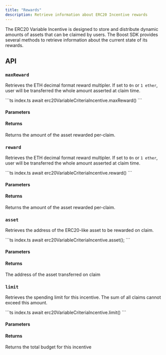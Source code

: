 ```yaml
---
title: "Rewards"
description: Retrieve information about ERC20 Incentive rewards
---
```



<SDKDisclaimer />

The ERC20 Variable Incentive is designed to store and distribute dynamic amounts of assets that can be claimed by users. The Boost SDK provides several methods to retrieve information about the current state of its rewards.

## API

### `maxReward`

Retrieves the ETH decimal format reward multipler. If set to `0n` or `1 ether`, user will be transferred the whole amount asserted at claim time.

<CodeGroup>
```ts index.ts
await erc20VariableCriteriaIncentive.maxReward()
```
</CodeGroup>

#### Parameters

<ReadParams />

#### Returns

<ResponseField name="Promise<bigint>" type="bigint">
  Returns the amount of the asset rewarded per-claim.
</ResponseField>


### `reward`

Retrieves the ETH decimal format reward multipler. If set to `0n` or `1 ether`, user will be transferred the whole amount asserted at claim time.

<CodeGroup>
```ts index.ts
await erc20VariableCriteriaIncentive.reward()
```
</CodeGroup>

#### Parameters

<ReadParams />

#### Returns

<ResponseField name="Promise<bigint>" type="bigint">
  Returns the amount of the asset rewarded per-claim.
</ResponseField>

### `asset`

Retrieves the address of the ERC20-like asset to be rewarded on claim.

<CodeGroup>
```ts index.ts
await erc20VariableCriteriaIncentive.asset();
```
</CodeGroup>

#### Parameters

<ReadParams />

#### Returns

<ResponseField name="ERC20-like address" type="Address">
  The address of the asset transferred on claim
</ResponseField>

### `limit`

Retrieves the spending limit for this incentive. The sum of all claims cannot exceed this amount.

<CodeGroup>
```ts index.ts
await erc20VariableCriteriaIncentive.limit()
```
</CodeGroup>

#### Parameters

<ReadParams />

#### Returns

<ResponseField name="Promise<bigint>" type="bigint">
  Returns the total budget for this incentive
</ResponseField>
